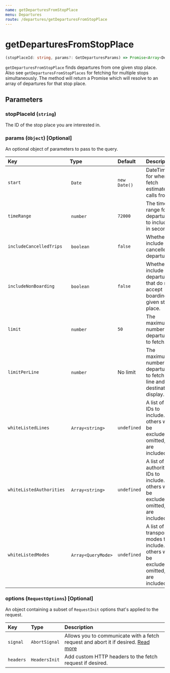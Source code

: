 ```yaml
---
name: getDeparturesFromStopPlace
menu: Departures
route: /departures/getDeparturesFromStopPlace
---
```


# getDeparturesFromStopPlace

```typescript
(stopPlaceId: string, params?: GetDeparturesParams) => Promise<Array<Departure>>
```

`getDeparturesFromStopPlace` finds departures from one given stop place. Also see `getDeparturesFromStopPlaces` for fetching for multiple stops simultaneously.
The method will return a Promise which will resolve to an array of departures for that stop place.

## Parameters

### stopPlaceId (`string`)

The ID of the stop place you are interested in.

### params (`Object`) [Optional]

An optional object of parameters to pass to the query.

| Key                      | Type                | Default      | Description                                                                                      |
| :----------------------- | :------------------ | :----------- | :----------------------------------------------------------------------------------------------- |
| `start`                  |  `Date`             | `new Date()` | DateTime for when to fetch estimated calls from.                                                 |
| `timeRange`              |  `number`           | `72000`      | The time range for departures to include in seconds.                                             |
| `includeCancelledTrips`  |  `boolean`          | `false`      | Whether to include cancelled departures.                                                         |
| `includeNonBoarding`     |  `boolean`          | `false`      | Whether to include departures that do not accept boarding at given stop place.                   |
| `limit`                  |  `number`           | `50`         | The maximum number of departures to fetch.                                                       |
| `limitPerLine`           |  `number`           | No limit     | The maximum number of departures to fetch per line and destination display.                      |
| `whiteListedLines`       |  `Array<string>`    | `undefined`  | A list of line IDs to include. All others will be excluded. If omitted, all are included.        |
| `whiteListedAuthorities` |  `Array<string>`    | `undefined`  | A list of authority IDs to include. All others will be excluded. If omitted, all are included.   |
| `whiteListedModes`       |  `Array<QueryMode>` | `undefined`  | A list of transport modes to include. All others will be excluded. If omitted, all are included. |

### options (`RequestOptions`) [Optional]

An object containing a subset of `RequestInit` options that's applied to the request.

| Key      | Type          | Description                                                                                                                                       |
| :------- | :------------ | :------------------------------------------------------------------------------------------------------------------------------------------------ |
| `signal` | `AbortSignal` | Allows you to communicate with a fetch request and abort it if desired. [Read more](https://developer.mozilla.org/en-US/docs/Web/API/AbortSignal) |
| `headers`| `HeadersInit` | Add custom HTTP headers to the fetch request if desired.                                                                                          |
